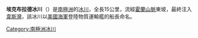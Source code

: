 {{unreferenced|time=2013-10-27T08:37:12+00:00}}
{{coord|83|4|S|167|17|E|source:GNIS|display=title}}

'''埃克布拉德冰川'''（{{lang-en|Ekblad Glacier}}）是[[南極洲|南極洲]]的[[冰川|冰川]]，全長15公里，流經[[霍蘭山脈|霍蘭山脈]]東坡，最終注入[[韋斯灣|韋斯灣]]，該冰川以[[美國海軍|美國海軍]]登陸物質運輸艦的船長命名。

{{DEFAULTSORT:Ekblad Glacier}}
[[Category:南極洲冰川|Category:南極洲冰川]]


{{ShackletonCoast-geo-stub}}